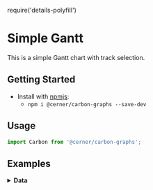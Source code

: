 require('details-polyfill')

# Simple Gantt
This is a simple Gantt chart with track selection.

## Getting Started

- Install with [npmjs](https://www.npmjs.com):
  - `npm i @cerner/carbon-graphs --save-dev`

## Usage
```js
import Carbon from '@cerner/carbon-graphs';
```

## Examples
<GanttChart />

<details>
<summary style={{fontSize: 24 }}>
<b>Data</b>
</summary>

### Graph Config object
<GraphConfig />

### Data object
#### Activity Dataset
<ActivityDataObject />

#### Task Dataset
<TaskDataObject />

#### Event Dataset
<EventDataObject />

#### Action Dataset
<ActionDataObject />

### Load Track
<LoadTracks />
</details>
